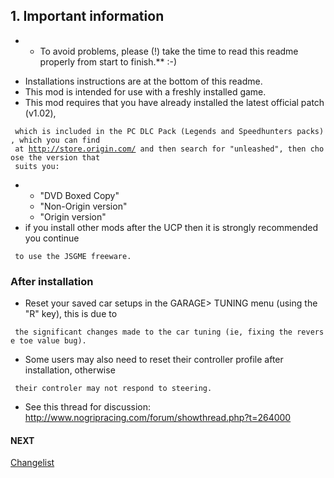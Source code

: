 == 1. Important information ==


**To avoid problems, please (!) take the time to read this readme properly from start to finish.** :-)

* Installations instructions are at the bottom of this readme.
* This mod is intended for use with a freshly installed game. 
* This mod requires that you have already installed the latest official patch (v1.02),
  which is included in the PC DLC Pack (Legends and Speedhunters packs), which you can find
  at http://store.origin.com/ and then search for "unleashed", then choose the version that
  suits you:
** "DVD Boxed Copy"
** "Non-Origin version"
** "Origin version"
* if you install other mods after the UCP then it is strongly recommended you continue
  to use the JSGME freeware.

=== After installation ===

* Reset your saved car setups in the GARAGE> TUNING menu (using the "R" key), this is due to
  the significant changes made to the car tuning (ie, fixing the reverse toe value bug). 
* Some users may also need to reset their controller profile after installation, otherwise
  their controler may not respond to steering.
* See this thread for discussion: http://www.nogripracing.com/forum/showthread.php?t=264000

==== NEXT ====

[[Changelist]]